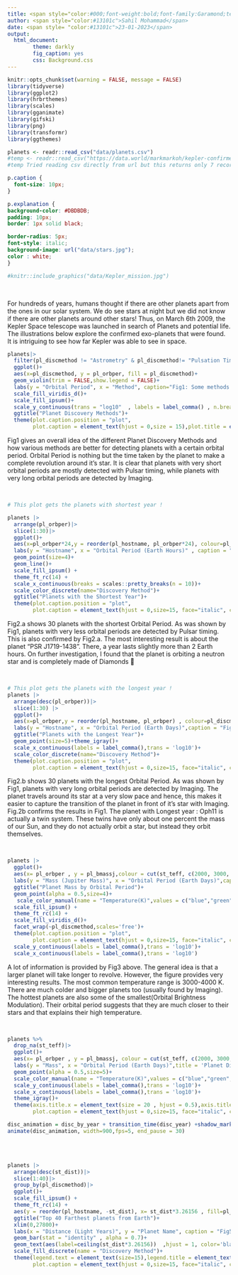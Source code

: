 ```yaml
---
title: <span style="color:#000;font-weight:bold;font-family:Garamond;text-decoration:underline">Kepler Dataset Exploration</span>
author: <span style="color:#13101c">Sahil Mohammad</span>
date: <span style= "color:#13101c">23-01-2023</span>
output:
  html_document:
        theme: darkly
        fig_caption: yes
        css: Background.css
---
```



```r
knitr::opts_chunk$set(warning = FALSE, message = FALSE) 
library(tidyverse)
library(ggplot2)
library(hrbrthemes)
library(scales)
library(gganimate)
library(gifski)
library(png)
library(transformr)
library(ggthemes)
```

```r
planets <- readr::read_csv("data/planets.csv")
#temp <- readr::read_csv("https://data.world/markmarkoh/kepler-confirmed-planets/workspace/file?filename=planets.csv")
#temp Tried reading csv directly from url but this returns only 7 records, Hence I use the downloaded file directly.

```

```css
p.caption {
  font-size: 10px;
}

p.explanation {
background-color: #DBDBDB;
padding: 10px;
border: 1px solid black;

border-radius: 5px;
font-style: italic;
background-image: url("data/stars.jpg");
color : white;
}
```

```r
#knitr::include_graphics("data/Kepler_mission.jpg")
```
<br>
<p class="explanation">
For hundreds of years, humans thought if there are other planets apart from the ones in our solar system. We do see stars at night but we did not know if there are other planets around other stars! Thus, on March 6th 2009, the Kepler Space telescope was launched in search of Planets and potential life. The illustrations below explore the confirmed exo-planets that were found. It is intriguing to see how far Kepler was able to see in space.
</p>

```r
planets|>
  filter(pl_discmethod != "Astrometry" & pl_discmethod!= "Pulsation Timing Variations" )|>
  ggplot()+
  aes(x=pl_discmethod, y = pl_orbper, fill = pl_discmethod)+
  geom_violin(trim = FALSE,show.legend = FALSE)+
  labs(y = "Orbital Period", x = "Method", caption="Fig1: Some methods are better for different orbital periods")+
  scale_fill_viridis_d()+
  scale_fill_ipsum()+
  scale_y_continuous(trans = "log10"  , labels = label_comma() , n.breaks = 10)+
  ggtitle("Planet Discovery Methods")+
  theme(plot.caption.position = "plot",
        plot.caption = element_text(hjust = 0,size = 15),plot.title = element_text(size=25,hjust=0.5),axis.title.x = element_text(size = 18, hjust = 0.5),axis.title.y = element_text(size = 18, hjust = 0.5))
```
<p class="explanation">
Fig1 gives an overall idea of the different Planet Discovery Methods and how various methods are better for detecting planets with a certain orbital period. Orbital Period is nothing but the time taken by the planet to make a complete revolution around it's star. It is clear that planets with very short orbital periods are mostly detected with Pulsar timing, while planets with very long orbital periods are detected by Imaging. 
</p>
<br>

```r
# This plot gets the planets with shortest year !

planets |>
  arrange(pl_orbper)|>
  slice(1:30)|>
  ggplot()+
  aes(x=pl_orbper*24,y = reorder(pl_hostname, pl_orbper*24), colour=pl_discmethod , group=pl_discmethod)+
  labs(y = "Hostname", x = "Orbital Period (Earth Hours)" , caption = "Fig2.a Extrapolation of Fig1 to show planets with shortest year")+
  geom_point(size=4)+
  geom_line()+
  scale_fill_ipsum() +
  theme_ft_rc(14) +
  scale_x_continuous(breaks = scales::pretty_breaks(n = 10))+
  scale_color_discrete(name="Discovery Method")+
  ggtitle("Planets with the Shortest Year")+
  theme(plot.caption.position = "plot",
        plot.caption = element_text(hjust = 0,size=15, face="italic", color="white"),axis.title.x = element_text(size = 18, hjust = 0.5,color = "white"),axis.title.y = element_text(size = 18, hjust = 0.5,color="white"),plot.title = element_text(size=25,hjust=0.5))

```
<p class="explanation">
Fig2.a shows 30 planets with the shortest Orbital Period. As was shown by Fig1, planets with very less orbital periods are detected by Pulsar timing. This is also confirmed by Fig2.a. The most interesting result is about the planet "PSR J1719-1438". There, a year lasts slightly more than 2 Earth hours. On further investigation, I found that the planet is orbiting a neutron star and is completely made of Diamonds 💎 
</p>
<br>

```r
# This plot gets the planets with the longest year !
planets |>
  arrange(desc(pl_orbper))|>
  slice(1:30) |>
  ggplot()+
  aes(x=pl_orbper,y = reorder(pl_hostname, pl_orbper) , colour=pl_discmethod,group=pl_discmethod)+
  labs(y = "Hostname", x = "Orbital Period (Earth Days)",caption = "Fig2.b Extrapolation of Fig1 to show planets with longest year")+
  ggtitle("Planets with the Longest Year")+
  geom_point(size=5)+theme_igray()+
  scale_x_continuous(labels = label_comma(),trans = 'log10')+
  scale_color_discrete(name="Discovery Method")+
  theme(plot.caption.position = "plot",
        plot.caption = element_text(hjust = 0,size=15, face="italic", color="black"),axis.title.x = element_text(size = 18, hjust = 0.5),axis.title.y = element_text(size = 18, hjust = 0.5),plot.title = element_text(size=25,hjust=0.5))
```
<p class="explanation">
Fig2.b shows 30 planets with the longest Orbital Period. As was shown by Fig1, planets with very long orbital periods are detected by Imaging. The planet travels around its star at a very slow pace and hence, this makes it easier to capture the transition of the planet in front of it's star with Imaging. Fig.2b confirms the results in Fig1. The planet with Longest year : Oph11 is actually a twin system. These twins have only about one percent the mass of our Sun, and they do not actually orbit a star, but instead they orbit themselves.
</p>
<br>
```r
planets |>
  ggplot()+
  aes(x= pl_orbper , y = pl_bmassj,colour = cut(st_teff, c(2000, 3000, 4000, 6000, 10000,60000)))+ 
  labs(y = "Mass (Jupiter Mass)", x = "Orbital Period (Earth Days)",caption = "Fig3 Certain methods are more effective for a given planet Size and Orbital Period")+
  ggtitle("Planet Mass by Orbital Period")+
  geom_point(alpha = 0.5,size=4)+
   scale_color_manual(name = "Temperature(K)",values = c("blue","green","yellow","orange","red"),c('500-2000', '2000-3000','3000-4000','4000-6000','6000-10000'), na.translate = FALSE)+
  scale_fill_ipsum() +
  theme_ft_rc(14) +
  scale_fill_viridis_d()+
  facet_wrap(~pl_discmethod,scales='free')+
  theme(plot.caption.position = "plot",
        plot.caption = element_text(hjust = 0,size=15, face="italic", color="white"),axis.title.x = element_text(size = 20,hjust =  0.5,color='white'),axis.title.y = element_text(size = 20,hjust=0.5,colour = "white"),plot.title = element_text(size=25,hjust=0.5),legend.text = element_text(size=15),legend.title = element_text(size=20))+
  scale_y_continuous(labels = label_comma(),trans = 'log10')+
  scale_x_continuous(labels = label_comma(),trans = 'log10') 
```
<p class="explanation">
A lot of information is provided by Fig3 above. The general idea is that a larger planet will take longer to revolve. However, the figure provides very interesting results. The most common temperature range is 3000-4000 K. There are much colder and bigger planets too (usually found by Imaging). The hottest planets are also some of the smallest(Orbital Brightness Modulation). Their orbital period suggests that they are much closer to their stars and that explains their high temperature.
</p>
<br>

```r
planets %>%
  drop_na(st_teff)|>
  ggplot()+
  aes(x= pl_orbper , y = pl_bmassj, colour = cut(st_teff, c(2000, 3000, 4000, 6000, 10000,60000)))+
  labs(y = "Mass", x = "Orbital Period (Earth Days)",title = 'Planet Discoveries in Year: {round(frame_time,0)}',caption = "Fig4: More planets were discovered as Kepler spent more time in space")+
  geom_point(alpha = 0.5,size=5)+
  scale_color_manual(name = "Temperature(K)",values = c("blue","green","yellow","orange","red"),c('500-2000', '2000-3000','3000-4000','4000-6000','6000-10000'), na.translate = FALSE)+
  scale_y_continuous(labels = label_comma(),trans = 'log10')+
  scale_x_continuous(labels = label_comma(),trans = 'log10')+
  theme_igray()+
  theme(axis.title.x = element_text(size = 20 , hjust = 0.5),axis.title.y = element_text(size = 20,hjust=0.5),plot.title = element_text(size=25,hjust=0.5),plot.caption.position = "plot",
        plot.caption = element_text(hjust = 0,size=15, face="italic", color="black"))-> disc_by_year

disc_animation = disc_by_year + transition_time(disc_year) +shadow_mark()
animate(disc_animation, width=900,fps=5, end_pause = 30)
```
<br>
<br>

```r
planets |>
  arrange(desc(st_dist))|>
  slice(1:40)|>
  group_by(pl_discmethod)|>
  ggplot()+
  scale_fill_ipsum() +
  theme_ft_rc(14) +
  aes(y = reorder(pl_hostname, -st_dist), x= st_dist*3.26156 , fill=pl_discmethod)+
  ggtitle("Top 40 Farthest planets from Earth")+
  xlim(0,27800)+
  labs(x = "Distance (Light Years)", y = "Planet Name", caption = "Fig5: Microlensing has been very effective in detecting some of the farthest planets")+
  geom_bar(stat = "identity" , alpha = 0.7)+
  geom_text(aes(label=ceiling(st_dist*3.26156))  ,hjust = 1, color='black')+ #round of to the ceil value
  scale_fill_discrete(name = "Discovery Method")+
  theme(legend.text = element_text(size=15),legend.title = element_text(size=20),plot.caption.position = "plot",
        plot.caption = element_text(hjust = 0,size=15, face="italic", color="white"),plot.title = element_text(size=25,hjust=0.5),axis.title.x = element_text(size = 20 , hjust = 0.5,colour = 'white'),axis.title.y = element_text(size = 20,hjust=0.5,colour = 'white'))
```

